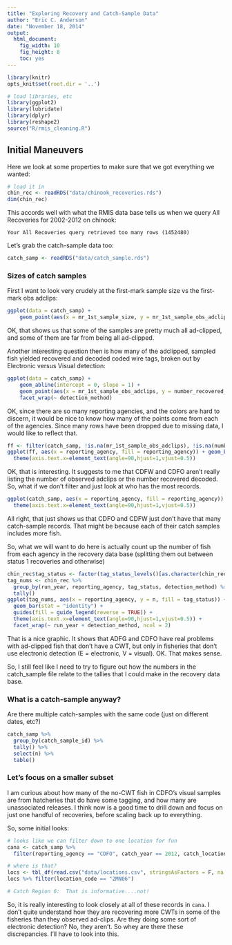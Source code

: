 ```yaml
---
title: "Exploring Recovery and Catch-Sample Data"
author: "Eric C. Anderson"
date: "November 18, 2014"
output:
  html_document:
    fig_width: 10
    fig_height: 8
    toc: yes
---
```


```r
library(knitr)
opts_knit$set(root.dir = '..')
```

```r
# load libraries, etc
library(ggplot2)
library(lubridate)
library(dplyr)
library(reshape2)
source("R/rmis_cleaning.R")
```


## Initial Maneuvers

Here we look at some properties to make sure that we got everything we wanted:
```r
# load it in
chin_rec <- readRDS("data/chinook_recoveries.rds")
dim(chin_rec)
```
This accords well with what the RMIS data base tells us when we query All Recoveries for 2002-2012 on chinook:
```
Your All Recoveries query retrieved too many rows (1452480)
```

Let's grab the catch-sample data too:
```r
catch_samp <- readRDS("data/catch_sample.rds")
```

### Sizes of catch samples
First I want to look very crudely at the first-mark sample size vs the first-mark obs adclips:
```r
ggplot(data = catch_samp) + 
    geom_point(aes(x = mr_1st_sample_size, y = mr_1st_sample_obs_adclips, color = reporting_agency))

```

OK, that shows us that some of the samples are pretty much all ad-clipped, and some of them are far from being all
ad-clipped.

Another interesting question then is how many of the adclipped, sampled fish yielded recovered and decoded coded
wire tags, broken out by Electronic versus Visual detection:
```r
ggplot(data = catch_samp) + 
    geom_abline(intercept = 0, slope = 1) +
    geom_point(aes(x = mr_1st_sample_obs_adclips, y = number_recovered_decoded, color = reporting_agency)) + 
    facet_wrap(~ detection_method)
```

OK, since there are so many reporting agencies, and the colors are hard to discern, it would be nice to know how many 
of the points come from each of the agencies.  Since many rows have been dropped due to missing data, I would
like to reflect that.
```r
ff <- filter(catch_samp, !is.na(mr_1st_sample_obs_adclips), !is.na(number_recovered_decoded))
ggplot(ff, aes(x = reporting_agency, fill = reporting_agency)) + geom_bar() + 
  theme(axis.text.x=element_text(angle=90,hjust=1,vjust=0.5))
```

OK, that is interesting.  It suggests to me that CDFW and CDFO aren't really listing the number of observed adclips 
or the number recovered decoded.  So, what if we don't filter and just look at who has the most records.
```r
ggplot(catch_samp, aes(x = reporting_agency, fill = reporting_agency)) + geom_bar() + 
  theme(axis.text.x=element_text(angle=90,hjust=1,vjust=0.5))
```

All right, that just shows us that CDFO and CDFW just don't have that many catch-sample records.  That might be 
because each of their catch samples includes more fish.

So, what we will want to do here is actually count up the number of fish from each agency in the recovery data
base (splitting them out between status 1 recoveries and otherwise)
```r
chin_rec$tag_status <- factor(tag_status_levels()[as.character(chin_rec$tag_status)], levels = unname(tag_status_levels()))
tag_nums <- chin_rec %>%
  group_by(run_year, reporting_agency, tag_status, detection_method) %>% 
  tally()
ggplot(tag_nums, aes(x = reporting_agency, y = n, fill = tag_status)) +
  geom_bar(stat = "identity") +
  guides(fill = guide_legend(reverse = TRUE)) +
  theme(axis.text.x=element_text(angle=90,hjust=1,vjust=0.5)) + 
  facet_wrap(~ run_year + detection_method, ncol = 2)
```

That is a nice graphic.  It shows that ADFG and CDFO have real problems with ad-clipped fish that don't have a CWT,
but only in fisheries that don't use electronic detection (E = electronic, V = visual). OK.  That makes sense.

So, I still feel like I need to try to figure out how the numbers in the catch_sample file relate to the
tallies that I could make in the recovery data base.


### What is a catch-sample anyway?

Are there multiple catch-samples with the same code (just on different dates, etc?)
```r
catch_samp %>% 
  group_by(catch_sample_id) %>%
  tally() %>%
  select(n) %>%
  table()
```

### Let's focus on a smaller subset

I am curious about how many of the no-CWT fish in CDFO's visual samples are from hatcheries that do have some tagging, and how many are unassociated releases.  I think now is a good time to drill down and focus on just one
handful of recoveries, before scaling back up to everything.

So, some initial looks:
```r

# looks like we can filter down to one location for fun
cana <- catch_samp %>% 
  filter(reporting_agency == "CDFO", catch_year == 2012, catch_location_code == "2MN06")

# where is that?
locs <- tbl_df(read.csv("data/locations.csv", stringsAsFactors = F, na.strings = ""))
locs %>% filter(location_code == "2MN06")

# Catch Region 6:  That is informative....not!
```
So, it is really interesting to look closely at all of these records in `cana`.  I don't quite understand how they are recovering more CWTs in some of the fisheries than they observed ad-clips.  Are they doing some sort of electronic detection? No, they aren't.  So whey are there these discrepancies.  I'll have to look into this.

